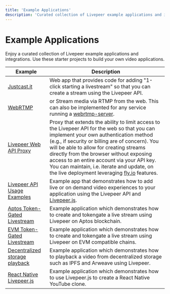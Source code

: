 ```yaml
---
title: 'Example Applications'
description: 'Curated collection of Livepeer example applications and integrations'
---
```


# Example Applications

Enjoy a curated collection of Livepeer example applications and integrations. Use these starter projects to build your own video applications.

| Example                                                                                      | Description                                                                                                                                                                                                                                                                                                                                                                                                                                     |
| -------------------------------------------------------------------------------------------- | ----------------------------------------------------------------------------------------------------------------------------------------------------------------------------------------------------------------------------------------------------------------------------------------------------------------------------------------------------------------------------------------------------------------------------------------------- |
| [Justcast.it](https://github.com/victorges/justcast.it)                                      | Web app that provides code for adding "1-click starting a livestream" so that you can create a stream using the Livepeer API.                                                                                                                                                                                                                                                                                                                   |
| [WebRTMP](https://github.com/livepeer/webrtmp-sdk)                                           | or Stream media via RTMP from the web. This can also be implemented for any service running a [webrtmp-server](https://github.com/livepeer/webrtmp-sdk).                                                                                                                                                                                                                                                                                        |
| [Livepeer Web API Proxy](https://github.com/victorges/livepeer-web-api-proxy)                | Proxy that extends the ability to limit access to the Livepeer API for the web so that you can implement your own authentication method (e.g., if security or billing are of concern). You will be able to allow for creating streams directly from the browser without exposing access to an entire account via your API key. You can maintain, i.e. iterate and update, on the live deployment leveraging [fly.io](https://fly.io/) features. |
| [Livepeer API Usage Examples](https://github.com/livepeer/studio-sample-app)                 | Example app that demonstrates how to add live or on demand video experiences to your application using the Livepeer API and [Livepeer.js](https://docs.livepeer.org/reference/livepeer-js).                                                                                                                                                                                                                                                                             |
| [Aptos Token-Gated Livestream](https://github.com/suhailkakar/Livepeer-Aptos)                | Example application which demonstrates how to create and tokengate a live stream using Livepeer on Aptos blockchain.                                                                                                                                                                                                                                                                                                                            |
| [EVM Token-Gated Livestream](https://github.com/suhailkakar/Livepeer-Aptos)                  | Example application which demonstrates how to create and tokengate a live stream using Livepeer on EVM compatible chains.                                                                                                                                                                                                                                                                                                                       |
| [Decentralized storage playback](https://github.com/suhailkakar/livepeer-dStorage-playback/) | Example application which demonstrates how to playback a video from decentralized storage such as IPFS and Arweave using Livepeer.                                                                                                                                                                                                                                                                                                              |
| [React Native Livepeer.js](https://github.com/suhailkakar/Livepeer-YouTube)                  | Example application which demonstrates how to use Livepeer.js to create a React Native YouTube clone.                                                                                                                                                                                                                                                                                                                                           |